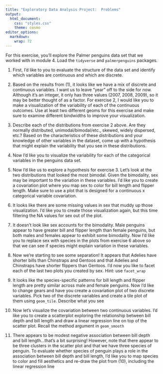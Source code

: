 ```yaml
---
title: "Exploratory Data Analysis Project:  Problems"
output:
  html_document:
    css: "styles.css"
    theme: cosmo
editor_options: 
  markdown: 
    wrap: 72
---
```


```{=html}
<style>
.list-group-item.active, .list-group-item.active:focus, .list-group-item.active:hover {
    background-color: #a6873b;
    color: black;
    font-weight: bold;
}
</style>
```
```{=html}
<style>
  .nav-pills>li>a:hover, .nav-pills>li>a:focus, .nav-pills>li.active>a,     .nav-pills>li.active>a:hover, .nav-pills>li.active>a:focus{
     background-color: #a6873b;
     font-weight: bold;
          color: black;
     }
</style>
```
```{=html}
<style>
  .nav-pills>li>a {
     color: black;
     }
</style>
```
```{=html}
<style>
  a {
     color: #a6873b;
     text-decoration: none;
     }
</style>
```
```{=html}
<style>
  a:hover {
     color: #a6873b;
     font-weight: bold;
     }
</style>
```



For this exercise, you'll explore the Palmer penguins data set that we worked with in module 4.  Load the `tidyverse` and `palmerpenguins` packages.


1.  First, I'd like to you to evaluate the structure of the data set and identify which variables are continuous and which are discrete.

2.  Based on the results from (1), it looks like we have a mix of discrete and continuous variables.  I want us to leave "year" off to the side for now.  Although it's an integer, it only has three values (2007, 2008, 2009), so it may be better thought of as a factor.  For exercise 2, I would like you to make a visualization of the variability of each of the continuous outcomes.  Use at least two different geoms for this exercise and make sure to examine different bindwidths to improve your visualization.

3.  Describe each of the distributions from exercise 2 above.  Are they normally distributed, unimodal/bimodal/etc., skewed, widely dispersed, etc.?  Based on the characteristics of these distributions and your knowledge of other variables in the dataset, come up with a hypothesis that might explain the variability that you see in these distributions.

4.  Now I'd like you to visualize the variability for each of the categorical variables in the penguins data set.

5.  Now I'd like us to explore a hypothesis for exercise 3.  Let's look at the two distributions that looked the most bimodal.  Given the bimodality, sex may be important to the variation in these variables.  I'd like you to create a covariation plot where you map sex to color for bill length and flipper length.  Make sure to use a plot that is designed for a continuous x categorical variable covariation.

6.  It looks like there are some missing values in sex that muddy up those visualization.  I'd like you to create those visualization again, but this time filtering the NA values for sex out of the plot.

7.  It doesn't look like sex accounts for the bimodality.  Male penguins appear to have greater bill and flipper length than female penguins, but both males and females appear to exhibit some bimodality.  Now I'd like you to replace sex with species in the plots from exercise 6 above so that we can see if species might explain variation in these variables.

8.  Now we're starting to see some separation!  It appears that Adelies have shorter bills than Chinstraps and Gentoos and that Adelies and Chinstraps have shorter flippers than Gentoos.  I'd now you like to facet each of the last two plots you created by sex.  Hint:  use `facet_wrap`

9.  It looks like the species-specific patterns for bill length and flipper length are pretty similar across male and female penguins.  Now I'd like to change gears and have you create a covariation plot of two discrete variables.  Pick two of the discrete variables and create a tile plot of them using `geom_tile`.  Describe what you see

10. Now let's visualize the covariation between two continuous variables.  I'd like you to create a scatterplot exploring the relationship between bill depth and bill length and draw a linear regression line on top of the scatter plot.  Recall the method argument in `geom_smooth`

11.  There appears to be modest negative association between bill depth and bill length...that's a bit surprising!  However, note that there appear to be three clusters in the scatter plot and that we have three species of penguin.  To evaluate whether species of penguin plays a role in the association between bill depth and bill length, I'd like you to map species to color and fill aesthetics and re-draw the plot from (10), including the linear regression line

